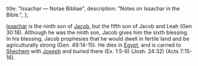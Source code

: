   title: "Issachar — Notae Bibliae",
  description: "Notes on Issachar in the Bible.",
};

<Initial text="Issachar"/>

[Issachar](/glossary/names#issachar) is the ninth son of [Jacob](/people/patriarchs/jacob), but the fifth son of Jacob and Leah (Gen 30:18). Although he was the ninth son, Jacob gives him the sixth blessing. In his blessing, Jacob prophesies that he would dwell in fertile land and be agriculturally strong (Gen. 49:14-15). He dies in [Egypt](/places/old-testament/genesis/egypt), and is carried to [Shechem](/places/old-testament/genesis/shechem) with [Joseph](/people/twelve-tribes-of-israel/joseph) and buried there (Ex. 1:5-6) (Josh. 24:32) (Acts 7:15-16).
